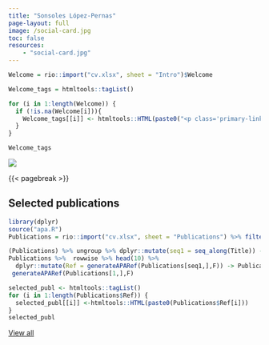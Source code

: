 ```yaml
---
title: "Sonsoles López-Pernas"
page-layout: full
image: /social-card.jpg
toc: false
resources:
    - "social-card.jpg"
---
```


::: {.column-page-inset-left}


```r
Welcome = rio::import("cv.xlsx", sheet = "Intro")$Welcome

Welcome_tags = htmltools::tagList()

for (i in 1:length(Welcome)) {
  if (!is.na(Welcome[i])){
    Welcome_tags[[i]] <- htmltools::HTML(paste0("<p class='primary-links'>",Welcome[i],"</p>"))
  }
}

Welcome_tags
```


:::
::: {.column-margin}
![](headshot.jpg){.rounded}

:::

{{< pagebreak >}}

::: {.column-page-inset}
## Selected publications
```r
library(dplyr)
source("apa.R")
Publications = rio::import("cv.xlsx", sheet = "Publications") %>% filter(!is.na(Selected)) %>% arrange(as.integer(Selected),desc(Year),Source)

(Publications) %>% ungroup %>% dplyr::mutate(seq1 = seq_along(Title)) -> Publications
Publications %>%  rowwise %>% head(10) %>%
  dplyr::mutate(Ref = generateAPARef(Publications[seq1,],F)) -> Publications
 generateAPARef(Publications[1,],F)
```

```r
selected_publ <- htmltools::tagList()
for (i in 1:length(Publications$Ref)) {
  selected_publ[[i]] <-htmltools::HTML(paste0(Publications$Ref[i]))
}
selected_publ
```

<a href="publications.html" class="btn btn-danger btn-sm">View all</a>

:::
